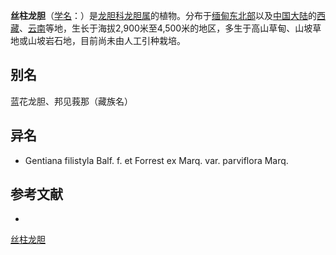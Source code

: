 {{Speciesbox
| name = 丝柱龙胆
| status = 
| status_system = 
| image =
| genus = Gentiana
| species = filistyla
| authority = Balf. f. et Forrest ex Marq.
| subdivision_ranks =[[变种|变种]]
| subdivision =
* 丝柱龙胆 ''G. f.'' var. ''filistyla''
* [[小花丝柱龙胆|小花丝柱龙胆]] ''G. f.'' var. ''parviflora''
}}

'''丝柱龙胆'''（[[学名|学名]]：{{lang|la|''Gentiana filistyla''}}）是[[龙胆科|龙胆科]][[龙胆属|龙胆属]]的植物。分布于[[缅甸东北部|缅甸东北部]]以及[[中国大陆|中国大陆]]的[[西藏|西藏]]、[[云南|云南]]等地，生长于海拔2,900米至4,500米的地区，多生于高山草甸、山坡草地或山坡岩石地，目前尚未由人工引种栽培。

== 别名 ==
蓝花龙胆、邦见莪那（藏族名）

== 异名 ==
* Gentiana filistyla Balf. f. et Forrest ex Marq. var. parviflora Marq.

== 参考文献 ==
<div class="references-small">
* {{cite web| url =http://www.bioinfo.cn/db05/KmzwSpecies.php?action=view&id=8497| title =丝柱龙胆（原变种）| work =《中国高等植物数据库全库》| publisher =中国科学院微生物研究所| author =昆明植物研究所| accessdate =2009-02-24| deadurl =yes| archiveurl =https://web.archive.org/web/20160305060159/http://www.bioinfo.cn/db05/KmzwSpecies.php?action=view&id=8497| archivedate =2016-03-05}}
</div>
{{Taxonbar|from=Q10871289}}

[[Category:龙胆属|丝柱龙胆]]


{{植物小作品}}